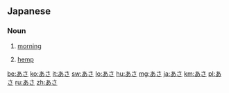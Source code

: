==Japanese==
===Noun===
{{ja-noun|h|rom=asa}}
# {{ja-def|朝}} [[morning]]
# {{ja-def|麻}} [[hemp]]

[[be:あさ]]
[[ko:あさ]]
[[it:あさ]]
[[sw:あさ]]
[[lo:あさ]]
[[hu:あさ]]
[[mg:あさ]]
[[ja:あさ]]
[[km:あさ]]
[[pl:あさ]]
[[ru:あさ]]
[[zh:あさ]]